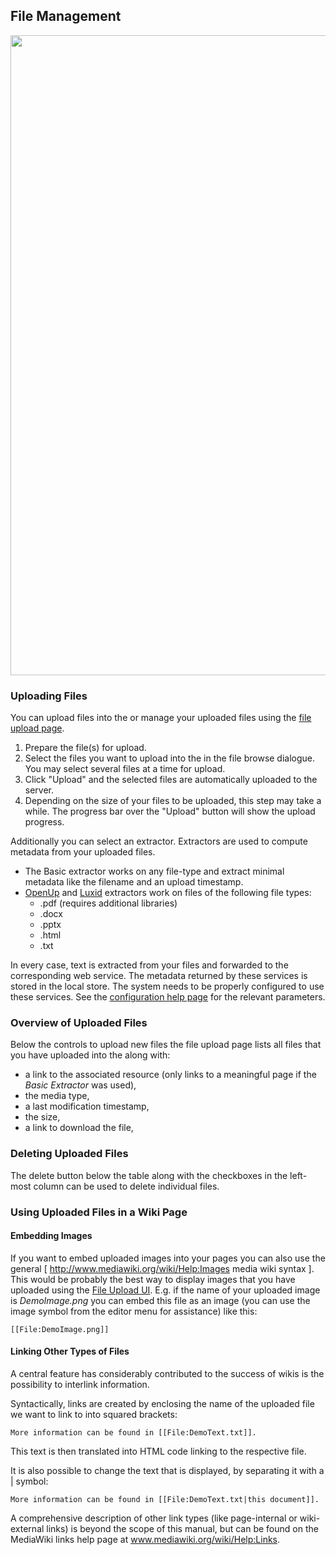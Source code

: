 ==  File Management ==

<img src="../images/help/FileUpload.png" width="1024px" />


=== Uploading Files ===
You can upload files into the {{PRODUCT}} or manage your uploaded files using the 
[[Admin:Upload | file upload page]]. 

# Prepare the file(s) for upload.
# Select the files you want to upload into the {{PRODUCT}} in the file browse dialogue. You may select several files at a time for upload.
# Click "Upload" and the selected files are automatically uploaded to the server. 
# Depending on the size of your files to be uploaded, this step may take a while. The progress bar over the "Upload" button will show the upload progress.

Additionally you can select an extractor. Extractors are used to compute metadata from your uploaded files. 
* The Basic extractor works on any file-type and extract minimal metadata like the filename and an upload timestamp.
* [http://openup.tso.co.uk/ OpenUp] and [http://www.temis.com/ Luxid] extractors work on files of the following file types: 
** .pdf (requires additional libraries) 
** .docx
** .pptx
** .html
** .txt
In every case, text is extracted from your files and forwarded to the corresponding web service. The metadata returned by these services is stored in the local store. The system needs to be properly configured to use these services. See the [[Help:Configuration | configuration help page]] for the relevant parameters.

=== Overview of Uploaded Files ===

Below the controls to upload new files the file upload page lists all files that you have uploaded into the {{PRODUCT}} along with:

* a link to the associated resource (only links to a meaningful page if the ''Basic Extractor'' was used),
* the media type,
* a last modification timestamp,
* the size,
* a link to download the file,


=== Deleting Uploaded Files ===

The delete button below the table along with the checkboxes in the left-most column can be used to delete individual files.

=== Using Uploaded Files in a Wiki Page ===

==== Embedding Images ====

If you want to embed uploaded images into your pages you can also use the general  [ http://www.mediawiki.org/wiki/Help:Images media wiki syntax ]. This would be probably the best way to display images that you have uploaded using the [[Admin:Upload | File Upload UI]]. E.g. if the name of your uploaded image is ''DemoImage.png'' you can embed this file as an image (you can use the image symbol from the editor menu for assistance) like this:
<source>
[[File:DemoImage.png]]
</source> 

==== Linking Other Types of Files  ====

A central feature has considerably contributed to the success of wikis is the possibility to interlink information. 


Syntactically, links are created by enclosing the name of the uploaded file we want to link to into squared brackets:

<source>More information can be found in [[File:DemoText.txt]].</source>

This text is then translated into HTML code linking to the respective file.

It is also possible to change the text that is displayed, by separating it with a | symbol:

<source>More information can be found in [[File:DemoText.txt|this document]].</source>

A comprehensive description of other link types (like page-internal or wiki-external links) is beyond the scope of this manual, but can be found on the MediaWiki links help page at [http://www.mediawiki.org/wiki/Help:Links www.mediawiki.org/wiki/Help:Links].
